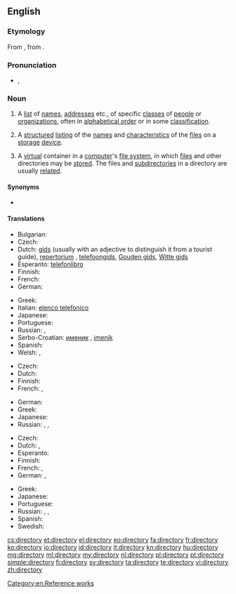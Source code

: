 ==English==
{{wikipedia}}

===Etymology===
From {{etyl|enm}} {{term|directorie|lang=enm}}, from {{etyl|ML.}} {{term|directorium|lang=la}}.

===Pronunciation===
* {{a|UK}} {{IPA|/dɪˈɹɛktəɹi/}}, {{IPA|/daɪˈɹɛktəɹi/}}

===Noun===
{{en-noun|directories}}

# A [[list]] of [[name]]s, [[address]]es etc., of specific [[class]]es of [[people]] or [[organization]]s, often in [[alphabetical order]] or in some [[classification]].
# {{computing}} A [[structured]] [[listing]] of the [[name]]s and [[characteristic]]s of the [[file]]s on a [[storage]] [[device]].
# {{computing}} A [[virtual]] container in a [[computer]]'s [[file system]], in which [[file]]s and other directories may be [[store]]d. The files and [[subdirectory|subdirectories]] in a directory are usually [[related]].

====Synonyms====
* {{sense|structured listing}} {{onym|en|folder}}

====Translations====
{{trans-top|list of names, addresses etc.}}
* Bulgarian: {{t+|bg|указател|m}}
* Czech: {{t-|cs|adresář|m}}
* Dutch: [[gids]] {{m}} (usually with an adjective to distinguish it from a tourist guide), [[repertorium]] {{n}}, [[telefoongids]], [[Gouden gids]], [[Witte gids]]
* Esperanto: [[telefonlibro]]
* Finnish: {{t+|fi|hakemisto}}
* French: {{t+|fr|annuaire}}
* German: {{t+|de|Verzeichnis|n}}
{{trans-mid}}
* Greek: {{t+|el|κατάλογος|m|tr=katálogos}}
* Italian: [[elenco telefonico]]
* Japanese: {{t-|ja|一覧|tr=いちらん, ichiran}}
* Portuguese: {{t+|pt|diretório}}
* Russian: {{t+|ru|таблица|f}}, {{t+|ru|перечень|m|tr=pérečen’}}
* Serbo-Croatian: [[именик]] {{m}}, [[imenik]] {{m}}
* Spanish: {{t+|es|directorio|m}}
* Welsh: {{t-|cy|cyfarwyddiadur|m}}, {{t-|cy|cyfeiriadur|m}}
{{trans-bottom}}

{{trans-top|structured listing of files}}
* Czech: {{t-|cs|adresář|m}}
* Dutch: {{t+|nl|lijst|f}}
* Finnish: {{t+|fi|hakemisto}}
* French: {{t+|fr|dossier|m}},  {{t+|fr|répertoire|m}}
{{trans-mid}}
* German: {{t+|de|Verzeichnis|n}}
* Greek: {{t+|el|κατάλογος|m|tr=katálogos}}
* Japanese: {{t+|ja|ディレクトリ|tr=direkutori}}
* Russian: {{t+|ru|каталог|m|tr=katalóg}}, {{t+|ru|папка|f|tr=pápka}}, {{t+|ru|директория|f|tr=direktórija}}
{{trans-bottom}}

{{trans-top|simulated folder}}
* Czech: {{t-|cs|adresář|m}}
* Dutch: {{t+|nl|folder|m}}, {{t+|nl|map|f}}
* Esperanto: {{t-|eo|dosierujo}}
* Finnish: {{t+|fi|kansio}}
* French: {{t|fr|dossier|m}}, {{t|fr|répertoire|m}}
* German: {{t+|de|Verzeichnis|n}}, {{t+|de|Ordner|m}}
{{trans-mid}}
* Greek: {{t+|el|κατάλογος|m|tr=katálogos}}
* Japanese: {{t+|ja|ディレクトリ|tr=direkutori}}
* Portuguese: {{t+|pt|diretório}}
* Russian: {{t+|ru|каталог|m|tr=katalóg}}, {{t+|ru|папка|f|tr=pápka}}, {{t+|ru|директория|f|tr=direktórija}}
* Spanish: {{t+|es|directorio}}
* Swedish: {{t+|sv|mapp|c}}
{{trans-bottom}}

[[Category:en:Reference works]]

[[cs:directory]]
[[et:directory]]
[[el:directory]]
[[eo:directory]]
[[fa:directory]]
[[fr:directory]]
[[ko:directory]]
[[io:directory]]
[[id:directory]]
[[it:directory]]
[[kn:directory]]
[[hu:directory]]
[[mg:directory]]
[[ml:directory]]
[[my:directory]]
[[nl:directory]]
[[pl:directory]]
[[pt:directory]]
[[simple:directory]]
[[fi:directory]]
[[sv:directory]]
[[ta:directory]]
[[te:directory]]
[[vi:directory]]
[[zh:directory]]